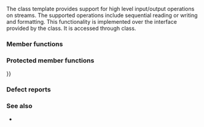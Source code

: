 {{cpp/title|basic_iostream}}
{{cpp/io/basic_iostream/navbar}}
{{ddcl|header=istream|1=
template&lt; 
    class CharT, 
    class Traits = std::char_traits&lt;CharT&gt;
&gt; class basic_iostream : 
      public basic_istream&lt;CharT, Traits&gt;,
      public basic_ostream&lt;CharT, Traits&gt;
}}
The class template {{tt|basic_iostream}} provides support for high level input/output operations on streams. The supported operations include sequential reading or writing and formatting. This functionality is implemented over the interface provided by the {{lc|std::basic_streambuf}} class. It is accessed through {{lc|std::basic_ios}} class.

{{inheritance diagram/std-basic_iostream}}

{{cpp/basic char typedefs|iostream|istream}}

{{cpp/io/member types}}

===Member functions===
{{dsc begin}}
{{dsc inc|cpp/io/basic_iostream/dsc constructor}}
{{dsc inc|cpp/io/basic_iostream/dsc destructor}}
{{dsc end}}

===Protected member functions===
{{dsc begin}}
{{dsc inc|cpp/io/basic_iostream/dsc operator{{=}}}}
{{dsc inc|cpp/io/basic_iostream/dsc swap}}
{{dsc end}}

{{cpp/io/basic_istream/inherit}}
{{cpp/io/basic_ostream/inherit}}
{{cpp/io/basic_ios/inherit}}
{{cpp/io/ios_base/inherit}}

===Defect reports===
{{dr list begin}}
{{dr list item|wg=lwg|dr=271|std=C++98|before=the member types {{tt|char_type}}, {{tt|traits_type}}, {{tt|int_type}}, {{tt|pos_type}} and {{tt|off_type}} were not defined&lt;br&gt;({{lc|std::basic_istream}} and {{lc|std::basic_ostream}} both define these types, resulted in ambiguity)|after=define&lt;br&gt;these types}}
{{dr list end}}

===See also===
* {{rlp|manip|Input/output manipulators}}

{{langlinks|de|es|fr|it|ja|pt|ru|zh}}